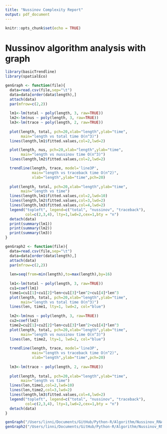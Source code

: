 ```yaml
---
title: "Nussinov Complexity Report"
output: pdf_document
---
```


```r
knitr::opts_chunk$set(echo = TRUE)
```

# Nussinov algorithm analysis with graph
```r
library(basicTrendline)
library(spatialEco)
```

```r
genGraph <- function(file){
  data=read.csv(file,sep="\t")
  data=data[order(data$length),]
  attach(data)
  par(mfrow=c(2,2)) 
  
  lm1<-lm(total ~ poly(length, 3, raw=TRUE))
  lm2<-lm(nus ~ poly(length, 3, raw=TRUE))
  lm3<-lm(trace ~ poly(length, 2, raw=TRUE))
  
  plot(length, total, pch=20,xlab="length",ylab="time",
       main="length vs total time O(n^3)")
  lines(length,lm1$fitted.values,col=2,lwd=2)

  plot(length, nus, pch=20,xlab="length",ylab="time",
       main="length vs nussinov time O(n^3)")
  lines(length,lm2$fitted.values,col=2,lwd=2)

  trendline(length, trace, model='line3P',
            main="length vs traceback time O(n^2)",
            xlab="length",ylab="time",pch=20)
  
  plot(length, total, pch=20,xlab="length",ylab="time",
       main="length vs time")
  lines(length,lm1$fitted.values,col=2,lwd=10)
  lines(length,lm2$fitted.values,col=3,lwd=2)
  lines(length,lm3$fitted.values,col=4,lwd=2)
  legend("topleft", legend=c("total", "nussinov", "traceback"),
         col=c(2,3,4), lty=1,lwd=2,cex=1,bty = "n")
  detach(data)
  print(summary(lm1))
  print(summary(lm2))
  print(summary(lm3))
}
```

```r
genGraph2 <- function(file){
  data=read.csv(file,sep="\t")
  data=data[order(data$length),]
  attach(data)
  par(mfrow=c(2,2)) 
  
  len=seq(from=min(length),to=max(length),by=16)
  
  lm1<-lm(total ~ poly(length, 3, raw=TRUE))
  cu1=coef(lm1)
  time1=cu1[1]+cu1[2]*len+cu1[3]*len^2+cu1[4]*len^3
  plot(length, total, pch=20,xlab="length",ylab="time",
       main="length vs total time O(n^3)")
  lines(len, time1, lty=1, lwd=2, col="blue") 
  
  lm2<-lm(nus ~ poly(length, 3, raw=TRUE))
  cu2=coef(lm2)
  time2=cu2[1]+cu2[2]*len+cu1[3]*len^2+cu1[4]*len^3
  plot(length, total, pch=20,xlab="length",ylab="time",
       main="length vs nussinov time O(n^3)")
  lines(len, time2, lty=1, lwd=2, col="blue") 
  
  trendline(length, trace, model='line3P',
            main="length vs traceback time O(n^2)",
            xlab="length",ylab="time",pch=20)
  
  lm3<-lm(trace ~ poly(length, 2, raw=TRUE))
  
  plot(length, total, pch=20,xlab="length",ylab="time",
       main="length vs time")
  lines(len,time1,col=2,lwd=10)
  lines(len,time2,col=3,lwd=2)
  lines(length,lm3$fitted.values,col=4,lwd=2)
  legend("topleft", legend=c("total", "nussinov", "traceback"),
         col=c(2,3,4), lty=1,lwd=2,cex=1,bty = "n")
  detach(data)
}
```

```r
genGraph("/Users/linni/Documents/GitHub/Python-R/Algorithm/Nussinov_RNA/testcase/test16-512.txt")
genGraph2("/Users/linni/Documents/GitHub/Python-R/Algorithm/Nussinov_RNA/testcase/test4-12power.txt")
```